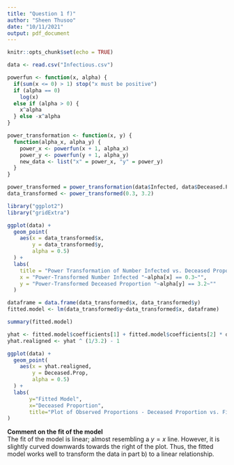 ```yaml
---
title: "Question 1 f)"
author: "Sheen Thusoo"
date: "10/11/2021"
output: pdf_document
---
```


```r
knitr::opts_chunk$set(echo = TRUE)
```

``` r
data <- read.csv("Infectious.csv")
```

```r
powerfun <- function(x, alpha) {
  if(sum(x <= 0) > 1) stop("x must be positive")
  if (alpha == 0)
    log(x)
  else if (alpha > 0) {
    x^alpha
  } else -x^alpha
}
```


```r
power_transformation <- function(x, y) {
  function(alpha_x, alpha_y) {
    power_x <- powerfun(x + 1, alpha_x)
    power_y <- powerfun(y + 1, alpha_y)
    new_data <- list("x" = power_x, "y" = power_y)
  }
}

power_transformed = power_transformation(data$Infected, data$Deceased.Prop)
data_transformed <- power_transformed(0.3, 3.2)
```


``` r
library("ggplot2")
library("gridExtra")

ggplot(data) +
  geom_point(
    aes(x = data_transformed$x, 
        y = data_transformed$y,
        alpha = 0.5)
  ) + 
  labs(
    title = "Power Transformation of Number Infected vs. Deceased Proportion",
    x = "Power-Transformed Number Infected "~alpha[x] == 0.3~"",
    y = "Power-Transformed Deceased Proportion "~alpha[y] == 3.2~"" 
  )

```

```r
dataframe = data.frame(data_transformed$x, data_transformed$y)
fitted.model <- lm(data_transformed$y~data_transformed$x, dataframe)

summary(fitted.model)
```


```r
yhat <- fitted.model$coefficients[1] + fitted.model$coefficients[2] * data$Infected
yhat.realigned <- yhat ^ (1/3.2) - 1
```


``` r
ggplot(data) + 
  geom_point(
    aes(x = yhat.realigned, 
        y = Deceased.Prop,
        alpha = 0.5)
  ) +
  labs(
       y="Fitted Model", 
       x="Deceased Proportion", 
       title="Plot of Observed Proportions - Deceased Proportion vs. Fitted Model", 
)
```

**Comment on the fit of the model**  
The fit of the model is linear; almost resembling a $y = x$ line. However, it is slightly curved downwards towards the right of the plot. Thus, the fitted model works well to transform the data in part b) to a linear relationship.
